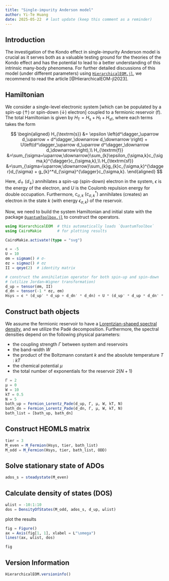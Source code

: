 ```yaml
---
title: "Single-impurity Anderson model"
author: Yi-Te Huang
date: 2025-05-22  # last update (keep this comment as a reminder)
---
```


## Introduction

The investigation of the Kondo effect in single-impurity Anderson model is crucial as it serves both as a valuable testing ground for the theories of the Kondo effect and has the potential to lead to a better understanding of this intrinsic many-body phenomena. For further detailed discussions of this model (under different parameters) using [`HierarchicalEOM.jl`](https://github.com/qutip/HierarchicalEOM.jl), we recommend to read the article [@HierarchicalEOM-jl2023].

## Hamiltonian

We consider a single-level electronic system [which can be populated by a spin-up ($\uparrow$) or spin-down ($\downarrow$) electron] coupled to a fermionic reservoir ($\textrm{f}$). The total Hamiltonian is given by $H_{\textrm{T}}=H_\textrm{s}+H_\textrm{f}+H_\textrm{sf}$, where each terms takes the form

$$
\begin{aligned}
H_{\textrm{s}}  &= \epsilon \left(d^\dagger_\uparrow d_\uparrow + d^\dagger_\downarrow d_\downarrow \right) + U\left(d^\dagger_\uparrow d_\uparrow d^\dagger_\downarrow d_\downarrow\right),\\
H_{\textrm{f}}  &=\sum_{\sigma=\uparrow,\downarrow}\sum_{k}\epsilon_{\sigma,k}c_{\sigma,k}^{\dagger}c_{\sigma,k},\\
H_{\textrm{sf}} &=\sum_{\sigma=\uparrow,\downarrow}\sum_{k}g_{k}c_{\sigma,k}^{\dagger}d_{\sigma} + g_{k}^*d_{\sigma}^{\dagger}c_{\sigma,k}.
\end{aligned}
$$

Here, $d_\uparrow$ $(d_\downarrow)$ annihilates a spin-up (spin-down) electron in the system, $\epsilon$ is the energy of the electron, and $U$ is the Coulomb repulsion energy for double occupation. Furthermore, $c_{\sigma,k}$ $(c_{\sigma,k}^{\dagger})$ annihilates (creates) an electron in the state $k$ (with energy $\epsilon_{\sigma,k}$) of the reservoir.

Now, we need to build the system Hamiltonian and initial state with the package [`QuantumToolbox.jl`](https://github.com/qutip/QuantumToolbox.jl) to construct the operators.

```julia
using HierarchicalEOM  # this automatically loads `QuantumToolbox`
using CairoMakie       # for plotting results

CairoMakie.activate!(type = "svg")
```

```julia
ϵ = -5
U = 10
σm = sigmam() # σ-
σz = sigmaz() # σz
II = qeye(2)  # identity matrix

# construct the annihilation operator for both spin-up and spin-down
# (utilize Jordan–Wigner transformation)
d_up = tensor(σm, II)
d_dn = tensor(-1 * σz, σm)
Hsys = ϵ * (d_up' * d_up + d_dn' * d_dn) + U * (d_up' * d_up * d_dn' * d_dn)
```

## Construct bath objects

We assume the fermionic reservoir to have a [Lorentzian-shaped spectral density](https://qutip.org/HierarchicalEOM.jl/stable/bath_fermion/Fermion_Lorentz/#doc-Fermion-Lorentz), and we utilize the Padé decomposition. Furthermore, the spectral densities depend on the following physical parameters:

- the coupling strength $\Gamma$ between system and reservoirs
- the band-width $W$
- the product of the Boltzmann constant $k$ and the absolute temperature $T$ : $kT$
- the chemical potential $\mu$
- the total number of exponentials for the reservoir $2(N + 1)$

```julia
Γ = 2
μ = 0
W = 10
kT = 0.5
N = 5
bath_up = Fermion_Lorentz_Pade(d_up, Γ, μ, W, kT, N)
bath_dn = Fermion_Lorentz_Pade(d_dn, Γ, μ, W, kT, N)
bath_list = [bath_up, bath_dn]
```

## Construct HEOMLS matrix

```julia
tier = 3
M_even = M_Fermion(Hsys, tier, bath_list)
M_odd = M_Fermion(Hsys, tier, bath_list, ODD)
```

## Solve stationary state of ADOs

```julia
ados_s = steadystate(M_even)
```

## Calculate density of states (DOS)

```julia
ωlist = -10:1:10
dos = DensityOfStates(M_odd, ados_s, d_up, ωlist)
```

plot the results

```julia
fig = Figure()
ax = Axis(fig[1, 1], xlabel = L"\omega")
lines!(ax, ωlist, dos)

fig
```

## Version Information
```julia
HierarchicalEOM.versioninfo()
```
